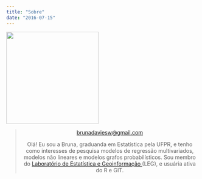 ```yaml
---
title: "Sobre"
date: "2016-07-15"
---
```


<img src="/img/avatar2.jpg" alt="" height="242" width="242"/>


<blockquote>
<p><center><a href="mailto:brunadaviesw@gmail.com">brunadaviesw@gmail.com</a> 
<p>
  Olá! Eu sou a Bruna, graduanda em Estatística pela UFPR, e tenho como
  interesses de pesquisa modelos de regressão multivariados, modelos
  não lineares e modelos grafos probabilísticos. Sou membro do 
  <a href="www.leg.ufpr.br">Laboratório de Estatística e Geoinformação
  </a> (LEG), e usuária ativa do R e GIT.</p>
</blockquote>


